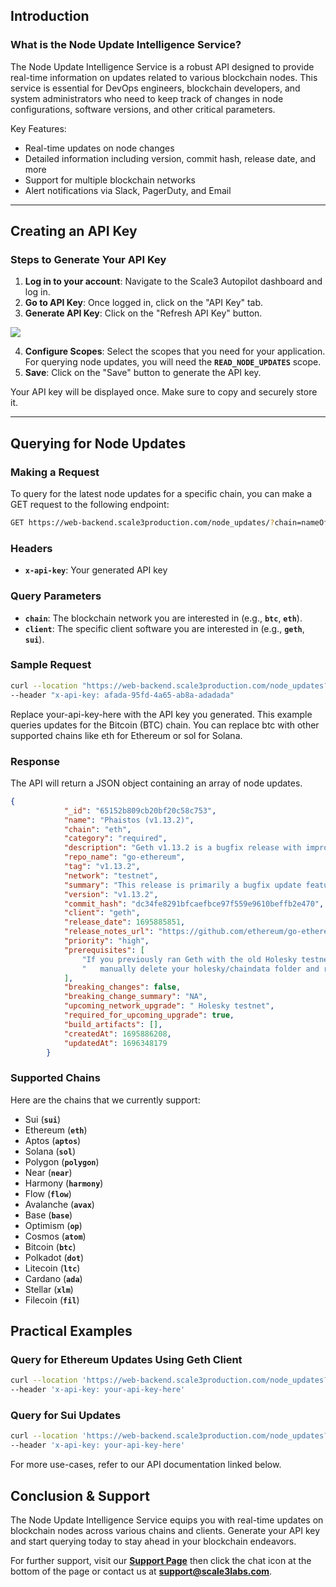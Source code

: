 ## **Introduction**

### **What is the Node Update Intelligence Service?**

The Node Update Intelligence Service is a robust API designed to provide real-time information on updates related to various blockchain nodes. This service is essential for DevOps engineers, blockchain developers, and system administrators who need to keep track of changes in node configurations, software versions, and other critical parameters.

Key Features:

- Real-time updates on node changes
- Detailed information including version, commit hash, release date, and more
- Support for multiple blockchain networks
- Alert notifications via Slack, PagerDuty, and Email

---

## **Creating an API Key**

### **Steps to Generate Your API Key**

1. **Log in to your account**: Navigate to the Scale3 Autopilot dashboard and log in.
2. **Go to API Key**: Once logged in, click on the "API Key" tab.
3. **Generate API Key**: Click on the "Refresh API Key" button.
    
![](/images/api-key.png)
    
4. **Configure Scopes**: Select the scopes that you need for your application. For querying node updates, you will need the **`READ_NODE_UPDATES`** scope.
5. **Save**: Click on the "Save" button to generate the API key.

Your API key will be displayed once. Make sure to copy and securely store it.

---

## **Querying for Node Updates**

### **Making a Request**

To query for the latest node updates for a specific chain, you can make a GET request to the following endpoint:

```bash
GET https://web-backend.scale3production.com/node_updates/?chain=nameOfChain
```

### **Headers**

- **`x-api-key`**: Your generated API key

### **Query Parameters**

- **`chain`**: The blockchain network you are interested in (e.g., **`btc`**, **`eth`**).
- **`client`**: The specific client software you are interested in (e.g., **`geth`**, **`sui`**).


### Sample Request

```bash
curl --location "https://web-backend.scale3production.com/node_updates?chain=eth&client=geth" \ 
--header "x-api-key: afada-95fd-4a65-ab8a-adadada"
```

Replace your-api-key-here with the API key you generated. This example queries updates for the Bitcoin (BTC) chain. You can replace btc with other supported chains like eth for Ethereum or sol for Solana.

### Response

The API will return a JSON object containing an array of node updates.

```json
{
            "_id": "65152b809cb20bf20c58c753",
            "name": "Phaistos (v1.13.2)",
            "chain": "eth",
            "category": "required",
            "description": "Geth v1.13.2 is a bugfix release with improvements to pathdb corruption, Holesky testnet relaunch, and various fixes and improvements.",
            "repo_name": "go-ethereum",
            "tag": "v1.13.2",
            "network": "testnet",
            "summary": "This release is primarily a bugfix update featuring the relaunch of the Holesky testnet. It addresses pathdb corruption issues during snap sync node restart, updates the Holesky testnet's genesis configuration, removes the rollback mechanism from snap sync, introduces an optional block parameter for eth_call, and resolves an issue with the --bootnodes flag when it's also configured in the toml file.",
            "version": "v1.13.2",
            "commit_hash": "dc34fe8291bfcaefbce97f559e9610beffb2e470",
            "client": "geth",
            "release_date": 1695885851,
            "release_notes_url": "https://github.com/ethereum/go-ethereum/releases/tag/v1.13.2",
            "priority": "high",
            "prerequisites": [
                "If you previously ran Geth with the old Holesky testnet configs",
                "   manually delete your holesky/chaindata folder and restart before running the new version."
            ],
            "breaking_changes": false,
            "breaking_change_summary": "NA",
            "upcoming_network_upgrade": " Holesky testnet",
            "required_for_upcoming_upgrade": true,
            "build_artifacts": [],
            "createdAt": 1695886208,
            "updatedAt": 1696348179
        }
```

### Supported Chains

Here are the chains that we currently support:

- Sui (**`sui`**)
- Ethereum (**`eth`**)
- Aptos (**`aptos`**)
- Solana (**`sol`**)
- Polygon (**`polygon`**)
- Near (**`near`**)
- Harmony (**`harmony`**)
- Flow (**`flow`**)
- Avalanche (**`avax`**)
- Base (**`base`**)
- Optimism (**`op`**)
- Cosmos (**`atom`**)
- Bitcoin (**`btc`**)
- Polkadot (**`dot`**)
- Litecoin (**`ltc`**)
- Cardano (**`ada`**)
- Stellar (**`xlm`**)
- Filecoin (**`fil`**)

## **Practical Examples**

### **Query for Ethereum Updates Using Geth Client**

```bash
curl --location 'https://web-backend.scale3production.com/node_updates?chain=eth&client=geth' \
--header 'x-api-key: your-api-key-here'
```

### **Query for Sui Updates**

```bash
curl --location 'https://web-backend.scale3production.com/node_updates?chain=sui' \
--header 'x-api-key: your-api-key-here'
```

For more use-cases, refer to our API documentation linked below.



## **Conclusion & Support**

The Node Update Intelligence Service equips you with real-time updates on blockchain nodes across various chains and clients. Generate your API key and start querying today to stay ahead in your blockchain endeavors.

For further support, visit our **[Support Page](https://scale3labs.com/)** then click the chat icon at the bottom of the page or contact us at **[support@scale3labs.com](mailto:support@scale3labs.com.com)**.